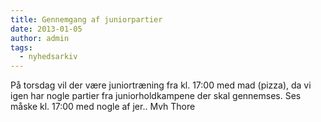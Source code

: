 ```yaml
---
title: Gennemgang af juniorpartier
date: 2013-01-05
author: admin
tags:
  - nyhedsarkiv
---
```


På torsdag vil der være juniortræning fra kl. 17:00 med mad (pizza), da vi igen har nogle partier fra juniorholdkampene der skal gennemses. Ses måske kl. 17:00 med nogle af jer.. Mvh Thore
